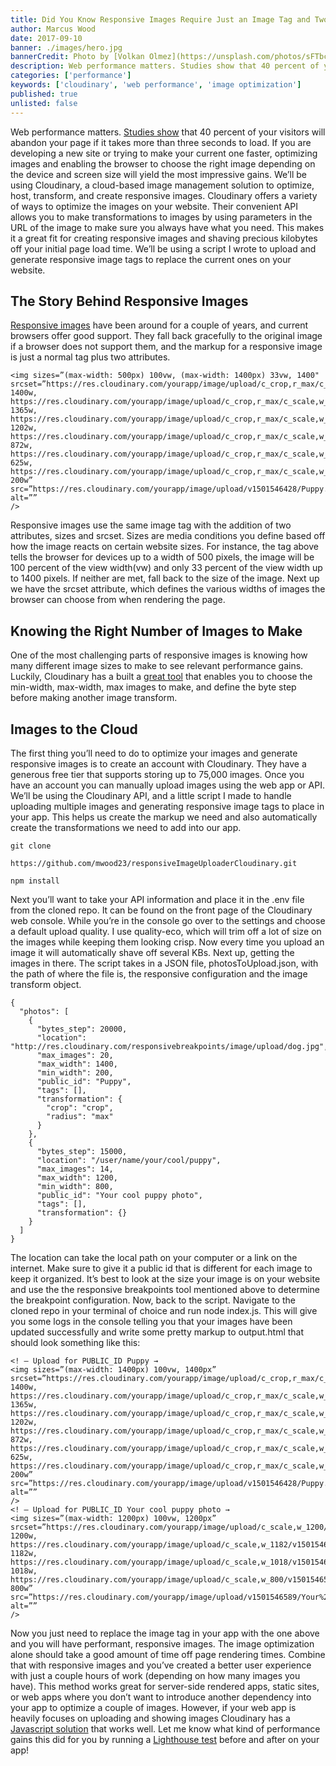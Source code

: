 ```yaml
---
title: Did You Know Responsive Images Require Just an Image Tag and Two Attributes?
author: Marcus Wood
date: 2017-09-10
banner: ./images/hero.jpg
bannerCredit: Photo by [Volkan Olmez](https://unsplash.com/photos/sFTbc-OviRc)
description: Web performance matters. Studies show that 40 percent of your visitors will abandon your page if it takes more than three seconds to load.
categories: ['performance']
keywords: ['cloudinary', 'web performance', 'image optimization']
published: true
unlisted: false
---
```


Web performance matters. [Studies show](https://blog.kissmetrics.com/loading-time/) that 40 percent of your visitors will abandon your page if it takes more than three seconds to load. If you are developing a new site or trying to make your current one faster, optimizing images and enabling the browser to choose the right image depending on the device and screen size will yield the most impressive gains. We’ll be using Cloudinary, a cloud-based image management solution to optimize, host, transform, and create responsive images.
Cloudinary offers a variety of ways to optimize the images on your website. Their convenient API allows you to make transformations to images by using parameters in the URL of the image to make sure you always have what you need. This makes it a great fit for creating responsive images and shaving precious kilobytes off your initial page load time. We’ll be using a script I wrote to upload and generate responsive image tags to replace the current ones on your website.

## The Story Behind Responsive Images

[Responsive images](http://cloudinary.com/documentation/responsive_images) have been around for a couple of years, and current browsers offer good support. They fall back gracefully to the original image if a browser does not support them, and the markup for a responsive image is just a normal tag plus two attributes.

```
<img sizes=”(max-width: 500px) 100vw, (max-width: 1400px) 33vw, 1400"
srcset=”https://res.cloudinary.com/yourapp/image/upload/c_crop,r_max/c_scale,w_1400/v1501546428/Puppy.jpg 1400w,
https://res.cloudinary.com/yourapp/image/upload/c_crop,r_max/c_scale,w_1365/v1501546428/Puppy.jpg 1365w,
https://res.cloudinary.com/yourapp/image/upload/c_crop,r_max/c_scale,w_1202/v1501546428/Puppy.jpg 1202w,
https://res.cloudinary.com/yourapp/image/upload/c_crop,r_max/c_scale,w_872/v1501546428/Puppy.jpg 872w,
https://res.cloudinary.com/yourapp/image/upload/c_crop,r_max/c_scale,w_625/v1501546428/Puppy.jpg 625w,
https://res.cloudinary.com/yourapp/image/upload/c_crop,r_max/c_scale,w_200/v1501546428/Puppy.jpg 200w”
src=”https://res.cloudinary.com/yourapp/image/upload/v1501546428/Puppy.jpg"
alt=””
/>
```

Responsive images use the same image tag with the addition of two attributes, sizes and srcset. Sizes are media conditions you define based off how the image reacts on certain website sizes. For instance, the tag above tells the browser for devices up to a width of 500 pixels, the image will be 100 percent of the view width(vw) and only 33 percent of the view width up to 1400 pixels. If neither are met, fall back to the size of the image.
Next up we have the srcset attribute, which defines the various widths of images the browser can choose from when rendering the page.

## Knowing the Right Number of Images to Make

One of the most challenging parts of responsive images is knowing how many different image sizes to make to see relevant performance gains. Luckily, Cloudinary has a built a [great tool](http://www.responsivebreakpoints.com/) that enables you to choose the min-width, max-width, max images to make, and define the byte step before making another image transform.

## Images to the Cloud

The first thing you’ll need to do to optimize your images and generate responsive images is to create an account with Cloudinary. They have a generous free tier that supports storing up to 75,000 images. Once you have an account you can manually upload images using the web app or API. We’ll be using the Cloudinary API, and a little script I made to handle uploading multiple images and generating responsive image tags to place in your app. This helps us create the markup we need and also automatically create the transformations we need to add into our app.

```
git clone

https://github.com/mwood23/responsiveImageUploaderCloudinary.git

npm install
```

Next you’ll want to take your API information and place it in the .env file from the cloned repo. It can be found on the front page of the Cloudinary web console. While you’re in the console go over to the settings and choose a default upload quality. I use quality-eco, which will trim off a lot of size on the images while keeping them looking crisp. Now every time you upload an image it will automatically shave off several KBs. Next up, getting the images in there.
The script takes in a JSON file, photosToUpload.json, with the path of where the file is, the responsive configuration and the image transform object.

```
{
  "photos": [
    {
      "bytes_step": 20000,
      "location": "http://res.cloudinary.com/responsivebreakpoints/image/upload/dog.jpg",
      "max_images": 20,
      "max_width": 1400,
      "min_width": 200,
      "public_id": "Puppy",
      "tags": [],
      "transformation": {
        "crop": "crop",
        "radius": "max"
      }
    },
    {
      "bytes_step": 15000,
      "location": "/user/name/your/cool/puppy",
      "max_images": 14,
      "max_width": 1200,
      "min_width": 800,
      "public_id": "Your cool puppy photo",
      "tags": [],
      "transformation": {}
    }
  ]
}
```

The location can take the local path on your computer or a link on the internet. Make sure to give it a public id that is different for each image to keep it organized. It’s best to look at the size your image is on your website and use the the responsive breakpoints tool mentioned above to determine the breakpoint configuration.
Now, back to the script. Navigate to the cloned repo in your terminal of choice and run node index.js. This will give you some logs in the console telling you that your images have been updated successfully and write some pretty markup to output.html that should look something like this:

```
<! — Upload for PUBLIC_ID Puppy →
<img sizes=”(max-width: 1400px) 100vw, 1400px”
srcset=”https://res.cloudinary.com/yourapp/image/upload/c_crop,r_max/c_scale,w_1400/v1501546428/Puppy.jpg 1400w,
https://res.cloudinary.com/yourapp/image/upload/c_crop,r_max/c_scale,w_1365/v1501546428/Puppy.jpg 1365w,
https://res.cloudinary.com/yourapp/image/upload/c_crop,r_max/c_scale,w_1202/v1501546428/Puppy.jpg 1202w,
https://res.cloudinary.com/yourapp/image/upload/c_crop,r_max/c_scale,w_872/v1501546428/Puppy.jpg 872w,
https://res.cloudinary.com/yourapp/image/upload/c_crop,r_max/c_scale,w_625/v1501546428/Puppy.jpg 625w,
https://res.cloudinary.com/yourapp/image/upload/c_crop,r_max/c_scale,w_200/v1501546428/Puppy.jpg 200w”
src=”https://res.cloudinary.com/yourapp/image/upload/v1501546428/Puppy.jpg"
alt=””
/>
<! — Upload for PUBLIC_ID Your cool puppy photo →
<img sizes=”(max-width: 1200px) 100vw, 1200px”
srcset=”https://res.cloudinary.com/yourapp/image/upload/c_scale,w_1200/v1501546589/Your%20cool%20puppy%20photo.jpg 1200w,
https://res.cloudinary.com/yourapp/image/upload/c_scale,w_1182/v1501546589/Your%20cool%20puppy%20photo.jpg 1182w,
https://res.cloudinary.com/yourapp/image/upload/c_scale,w_1018/v1501546589/Your%20cool%20puppy%20photo.jpg 1018w,
https://res.cloudinary.com/yourapp/image/upload/c_scale,w_800/v1501546589/Your%20cool%20puppy%20photo.jpg 800w”
src=”https://res.cloudinary.com/yourapp/image/upload/v1501546589/Your%20cool%20puppy%20photo.jpg"
alt=””
/>
```

Now you just need to replace the image tag in your app with the one above and you will have performant, responsive images. The image optimization alone should take a good amount of time off page rendering times. Combine that with responsive images and you’ve created a better user experience with just a couple hours of work (depending on how many images you have). This method works great for server-side rendered apps, static sites, or web apps where you don’t want to introduce another dependency into your app to optimize a couple of images. However, if your web app is heavily focuses on uploading and showing images Cloudinary has a [Javascript solution](http://cloudinary.com/documentation/responsive_images#step_3_call_the_cloudinary_responsive_method) that works well.
Let me know what kind of performance gains this did for you by running a [Lighthouse test](https://developers.google.com/web/tools/lighthouse/) before and after on your app!
